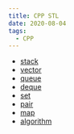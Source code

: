 ```yaml
---
title: CPP STL
date: 2020-08-04
tags:
  - CPP
---
```


- [stack](/cpp-stl-stack)
- [vector](/cpp-stl-vector)
- [queue](/cpp-stl-queue)
- [deque]()
- [set](/cpp-stl-set)
- [pair]()
- [map](/cpp-stl-map)
- [algorithm]()


